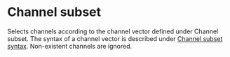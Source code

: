 # Channel subset

Selects channels according to the channel vector defined under Channel subset. The syntax of a channel vector is described under [Channel subset syntax](/en/help/edit/channel-subset-syntax). Non-existent channels are ignored.